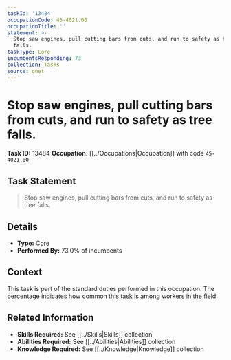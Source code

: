 ```yaml
---
taskId: '13484'
occupationCode: 45-4021.00
occupationTitle: ''
statement: >-
  Stop saw engines, pull cutting bars from cuts, and run to safety as tree
  falls.
taskType: Core
incumbentsResponding: 73
collection: Tasks
source: onet
---
```

# Stop saw engines, pull cutting bars from cuts, and run to safety as tree falls.

**Task ID:** 13484
**Occupation:** [[../Occupations|Occupation]] with code `45-4021.00`

## Task Statement

> Stop saw engines, pull cutting bars from cuts, and run to safety as tree falls.

## Details

- **Type:** Core
- **Performed By:** 73.0% of incumbents

## Context

This task is part of the standard duties performed in this occupation. The percentage indicates how common this task is among workers in the field.

## Related Information

- **Skills Required:** See [[../Skills|Skills]] collection
- **Abilities Required:** See [[../Abilities|Abilities]] collection
- **Knowledge Required:** See [[../Knowledge|Knowledge]] collection
